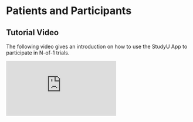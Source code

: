 # Patients and Participants

## Tutorial Video

The following video gives an introduction on how to use the StudyU App to participate in N-of-1 trials.

<iframe src='https://mediaup.uni-potsdam.de/player?autostart=n&videoId=feec3GIa&captions=y&chapterId=0'
frameborder='0' scrolling='no' allowfullscreen></iframe>
